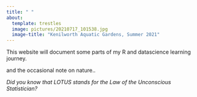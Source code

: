 ```yaml
---
title: " "
about: 
  template: trestles
  image: pictures/20210717_101538.jpg
  image-title: "Kenilworth Aquatic Gardens, Summer 2021"
---
```


This website will document some parts of my R and datascience learning journey.

and the occasional note on nature..

*Did you know that LOTUS stands for the Law of the Unconscious Statistician?*
